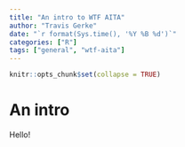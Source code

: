 ```yaml
---
title: "An intro to WTF AITA"
author: "Travis Gerke"
date: "`r format(Sys.time(), '%Y %B %d')`"
categories: ["R"]
tags: ["general", "wtf-aita"]
---
```


```r
knitr::opts_chunk$set(collapse = TRUE)
```

# An intro

Hello!

